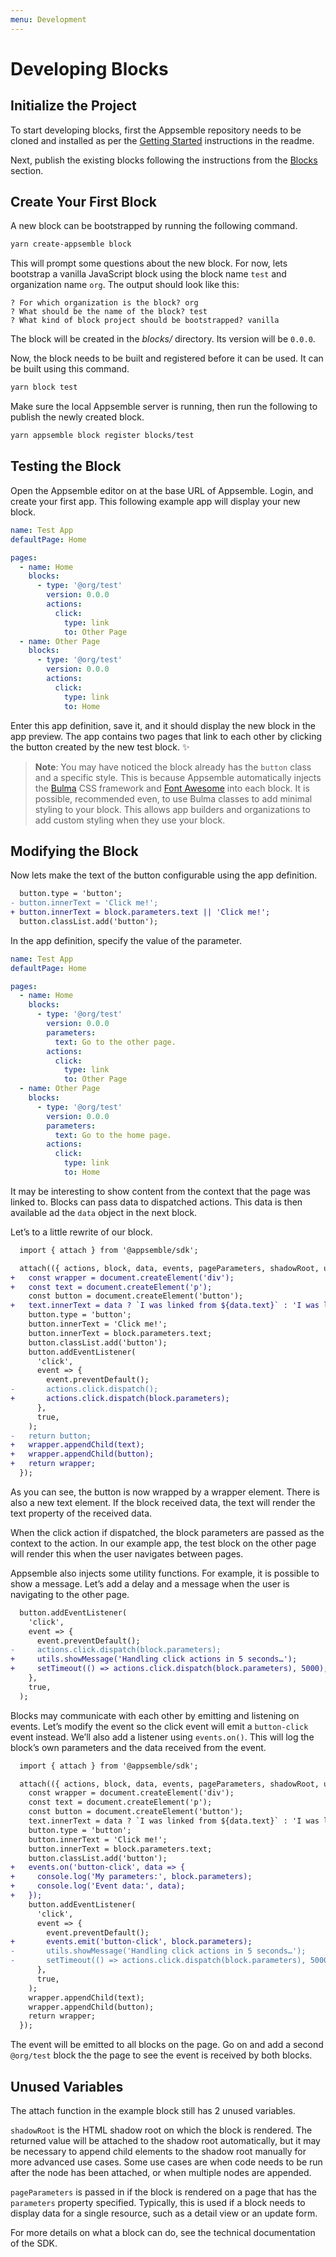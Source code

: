 ```yaml
---
menu: Development
---
```


# Developing Blocks

## Initialize the Project

<!--
XXX: To be replaced with `yarn create appsemble` when the tooling is ready to be published to npm.
-->

To start developing blocks, first the Appsemble repository needs to be cloned and installed as per
the [Getting Started](../README.mdx#getting-started) instructions in the readme.

<!--
XXX: It should be possible to simply use a `dev` version to load unpublished blocks in test apps.
-->

Next, publish the existing blocks following the instructions from the [Blocks](../README.mdx#blocks)
section.

## Create Your First Block

A new block can be bootstrapped by running the following command.

```sh
yarn create-appsemble block
```

This will prompt some questions about the new block. For now, lets bootstrap a vanilla JavaScript
block using the block name `test` and organization name `org`. The output should look like this:

```
? For which organization is the block? org
? What should be the name of the block? test
? What kind of block project should be bootstrapped? vanilla
```

The block will be created in the _blocks/_ directory. Its version will be `0.0.0`.

Now, the block needs to be built and registered before it can be used. It can be built using this
command.

```sh
yarn block test
```

Make sure the local Appsemble server is running, then run the following to publish the newly created
block.

```sh
yarn appsemble block register blocks/test
```

## Testing the Block

Open the Appsemble editor on at the base URL of Appsemble. Login, and create your first app. This
following example app will display your new block.

```yaml
name: Test App
defaultPage: Home

pages:
  - name: Home
    blocks:
      - type: '@org/test'
        version: 0.0.0
        actions:
          click:
            type: link
            to: Other Page
  - name: Other Page
    blocks:
      - type: '@org/test'
        version: 0.0.0
        actions:
          click:
            type: link
            to: Home
```

Enter this app definition, save it, and it should display the new block in the app preview. The app
contains two pages that link to each other by clicking the button created by the new test block. ✨

> **Note**: You may have noticed the block already has the `button` class and a specific style. This
> is because Appsemble automatically injects the [Bulma][] CSS framework and [Font Awesome][] into
> each block. It is possible, recommended even, to use Bulma classes to add minimal styling to your
> block. This allows app builders and organizations to add custom styling when they use your block.

## Modifying the Block

Now lets make the text of the button configurable using the app definition.

```diff
  button.type = 'button';
- button.innerText = 'Click me!';
+ button.innerText = block.parameters.text || 'Click me!';
  button.classList.add('button');
```

In the app definition, specify the value of the parameter.

```yaml
name: Test App
defaultPage: Home

pages:
  - name: Home
    blocks:
      - type: '@org/test'
        version: 0.0.0
        parameters:
          text: Go to the other page.
        actions:
          click:
            type: link
            to: Other Page
  - name: Other Page
    blocks:
      - type: '@org/test'
        version: 0.0.0
        parameters:
          text: Go to the home page.
        actions:
          click:
            type: link
            to: Home
```

It may be interesting to show content from the context that the page was linked to. Blocks can pass
data to dispatched actions. This data is then available ad the `data` object in the next block.

Let’s to a little rewrite of our block.

```diff
  import { attach } from '@appsemble/sdk';

  attach(({ actions, block, data, events, pageParameters, shadowRoot, utils }) => {
+   const wrapper = document.createElement('div');
+   const text = document.createElement('p');
    const button = document.createElement('button');
+   text.innerText = data ? `I was linked from ${data.text}` : 'I was loaded without data';
    button.type = 'button';
    button.innerText = 'Click me!';
    button.innerText = block.parameters.text;
    button.classList.add('button');
    button.addEventListener(
      'click',
      event => {
        event.preventDefault();
-       actions.click.dispatch();
+       actions.click.dispatch(block.parameters);
      },
      true,
    );
-   return button;
+   wrapper.appendChild(text);
+   wrapper.appendChild(button);
+   return wrapper;
  });
```

As you can see, the button is now wrapped by a wrapper element. There is also a new text element. If
the block received data, the text will render the text property of the received data.

When the click action if dispatched, the block parameters are passed as the context to the action.
In our example app, the test block on the other page will render this when the user navigates
between pages.

Appsemble also injects some utility functions. For example, it is possible to show a message. Let’s
add a delay and a message when the user is navigating to the other page.

```diff
  button.addEventListener(
    'click',
    event => {
      event.preventDefault();
-     actions.click.dispatch(block.parameters);
+     utils.showMessage('Handling click actions in 5 seconds…');
+     setTimeout(() => actions.click.dispatch(block.parameters), 5000);
    },
    true,
  );
```

Blocks may communicate with each other by emitting and listening on events. Let’s modify the event
so the click event will emit a `button-click` event instead. We’ll also add a listener using
`events.on()`. This will log the block’s own parameters and the data received from the event.

```diff
  import { attach } from '@appsemble/sdk';

  attach(({ actions, block, data, events, pageParameters, shadowRoot, utils }) => {
    const wrapper = document.createElement('div');
    const text = document.createElement('p');
    const button = document.createElement('button');
    text.innerText = data ? `I was linked from ${data.text}` : 'I was loaded without data';
    button.type = 'button';
    button.innerText = 'Click me!';
    button.innerText = block.parameters.text;
    button.classList.add('button');
+   events.on('button-click', data => {
+     console.log('My parameters:', block.parameters);
+     console.log('Event data:', data);
+   });
    button.addEventListener(
      'click',
      event => {
        event.preventDefault();
+       events.emit('button-click', block.parameters);
-       utils.showMessage('Handling click actions in 5 seconds…');
-       setTimeout(() => actions.click.dispatch(block.parameters), 5000);
      },
      true,
    );
    wrapper.appendChild(text);
    wrapper.appendChild(button);
    return wrapper;
  });
```

The event will be emitted to all blocks on the page. Go on and add a second `@org/test` block the
the page to see the event is received by both blocks.

## Unused Variables

The attach function in the example block still has 2 unused variables.

`shadowRoot` is the HTML shadow root on which the block is rendered. The returned value will be
attached to the shadow root automatically, but it may be necessary to append child elements to the
shadow root manually for more advanced use cases. Some use cases are when code needs to be run after
the node has been attached, or when multiple nodes are appended.

`pageParameters` is passed in if the block is rendered on a page that has the `parameters` property
specified. Typically, this is used if a block needs to display data for a single resource, such as a
detail view or an update form.

<!-- XXX: Render the JSDoc -->

For more details on what a block can do, see the technical documentation of the SDK.

[bulma]: https://bulma.io
[font awesome]: https://fontawesome.com
